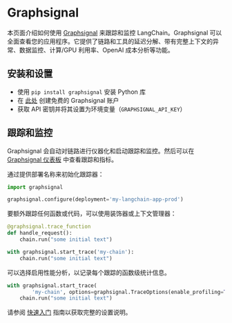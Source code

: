 # Graphsignal

本页面介绍如何使用 [Graphsignal](https://app.graphsignal.com) 来跟踪和监控 LangChain。Graphsignal 可以全面查看您的应用程序。它提供了链路和工具的延迟分解、带有完整上下文的异常、数据监控、计算/GPU 利用率、OpenAI 成本分析等功能。

## 安装和设置

- 使用 `pip install graphsignal` 安装 Python 库
- 在 [此处](https://graphsignal.com) 创建免费的 Graphsignal 账户
- 获取 API 密钥并将其设置为环境变量（`GRAPHSIGNAL_API_KEY`）

## 跟踪和监控

Graphsignal 会自动对链路进行仪器化和启动跟踪和监控。然后可以在 [Graphsignal 仪表板](https://app.graphsignal.com) 中查看跟踪和指标。

通过提供部署名称来初始化跟踪器：

```python
import graphsignal

graphsignal.configure(deployment='my-langchain-app-prod')
```

要额外跟踪任何函数或代码，可以使用装饰器或上下文管理器：

```python
@graphsignal.trace_function
def handle_request():    
    chain.run("some initial text")
```

```python
with graphsignal.start_trace('my-chain'):
    chain.run("some initial text")
```

可以选择启用性能分析，以记录每个跟踪的函数级统计信息。

```python
with graphsignal.start_trace(
        'my-chain', options=graphsignal.TraceOptions(enable_profiling=True)):
    chain.run("some initial text")
```

请参阅 [快速入门](https://graphsignal.com/docs/guides/quick-start/) 指南以获取完整的设置说明。

